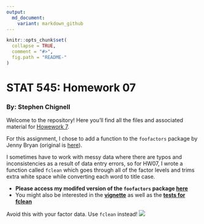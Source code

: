 ```yaml
---
output:
  md_document:
    variant: markdown_github
---
```


<!-- README.md is generated from README.Rmd. Please edit that file -->

```r
knitr::opts_chunk$set(
  collapse = TRUE,
  comment = "#>",
  fig.path = "README-"
)
```

# STAT 545: Homework 07
### By: Stephen Chignell

Welcome to the repository! Here you'll find all the files and associated material for [Howework 7](http://stat545.com/Classroom/assignments/hw07/hw07.html). 

For this assignment, I chose to add a function to the `foofactors` package by Jenny Bryan (original is [here](https://github.com/jennybc/foofactors)). 

I sometimes have to work with messy data where there are typos and inconsistencies as a result of data entry errors, so for HW07, I wrote a function called `fclean` which goes through all of the factor levels and trims extra white space while converting each word to title case. 

- **Please access my modifed version of the `foofactors` package [here](https://github.com/schignel/foofactors)** 
- You might also be interested in the **[vignette](https://github.com/schignel/foofactors/blob/master/vignettes/hello-foofactors.Rmd)** as well as the **[tests for fclean](https://github.com/schignel/foofactors/blob/master/tests/testthat/test_fclean.R)**


Avoid this with your factor data. Use `fclean` instead!
![](https://media.giphy.com/media/c09yGbnSyaFRS/giphy.gif)
